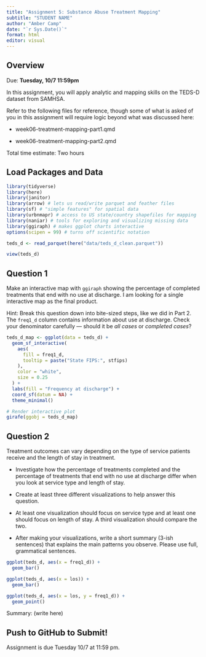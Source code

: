 ```yaml
---
title: "Assignment 5: Substance Abuse Treatment Mapping"
subtitle: "STUDENT NAME"
author: "Amber Camp"
date: "`r Sys.Date()`"
format: html
editor: visual
---
```


## Overview

Due: **Tuesday, 10/7 11:59pm**

In this assignment, you will apply analytic and mapping skills on the TEDS-D dataset from SAMHSA.

Refer to the following files for reference, though some of what is asked of you in this assignment will require logic beyond what was discussed here:

-   week06-treatment-mapping-part1.qmd

-   week06-treatment-mapping-part2.qmd

Total time estimate: Two hours

## Load Packages and Data

```r
library(tidyverse)
library(here)
library(janitor) 
library(arrow) # lets us read/write parquet and feather files
library(sf) # "simple features" for spatial data
library(urbnmapr) # access to US state/country shapefiles for mapping
library(naniar) # tools for exploring and visualizing missing data
library(ggiraph) # makes ggplot charts interactive
options(scipen = 99) # turns off scientific notation

```

```r
teds_d <- read_parquet(here("data/teds_d_clean.parquet"))

view(teds_d)
```

## Question 1

Make an interactive map with `ggiraph` showing the percentage of completed treatments that end with no use at discharge. I am looking for a single interactive map as the final product.

Hint: Break this question down into bite-sized steps, like we did in Part 2. The `freq1_d` column contains information about use at discharge. Check your denominator carefully — should it be *all cases* or *completed cases*?

```r

teds_d_map <- ggplot(data = teds_d) +
  geom_sf_interactive(
    aes(
      fill = freq1_d,
      tooltip = paste("State FIPS:", stfips)
    ),
    color = "white",
    size = 0.25
  ) +
  labs(fill = "Frequency at discharge") +
  coord_sf(datum = NA) +
  theme_minimal()

# Render interactive plot
girafe(ggobj = teds_d_map)
```

## Question 2

Treatment outcomes can vary depending on the type of service patients receive and the length of stay in treatment.

-   Investigate how the percentage of treatments completed and the percentage of treatments that end with no use at discharge differ when you look at service type and length of stay.

-   Create at least three different visualizations to help answer this question.

-   At least one visualization should focus on service type and at least one should focus on length of stay. A third visualization should compare the two.

-   After making your visualizations, write a short summary (3-ish sentences) that explains the main patterns you observe. Please use full, grammatical sentences.

```r
ggplot(teds_d, aes(x = freq1_d)) +
  geom_bar()

ggplot(teds_d, aes(x = los)) +
  geom_bar()

ggplot(teds_d, aes(x = los, y = freq1_d)) + 
  geom_point()
```

Summary: (write here)

## Push to GitHub to Submit!

Assignment is due Tuesday 10/7 at 11:59 pm.
